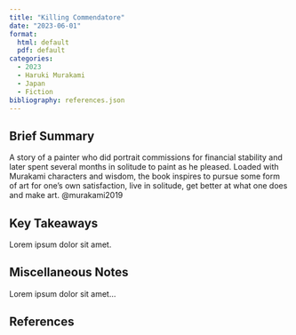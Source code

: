 ```yaml
---
title: "Killing Commendatore"
date: "2023-06-01"
format: 
  html: default
  pdf: default
categories:
  - 2023
  - Haruki Murakami
  - Japan
  - Fiction
bibliography: references.json
---
```


## Brief Summary

A story of a painter who did portrait commissions for financial stability and later spent several months in solitude to paint as he pleased. Loaded with Murakami characters and wisdom, the book inspires to pursue some form of art for one's own satisfaction, live in solitude, get better at what one does and make art. @murakami2019

## Key Takeaways

Lorem ipsum dolor sit amet.

## Miscellaneous Notes

Lorem ipsum dolor sit amet...

## References
